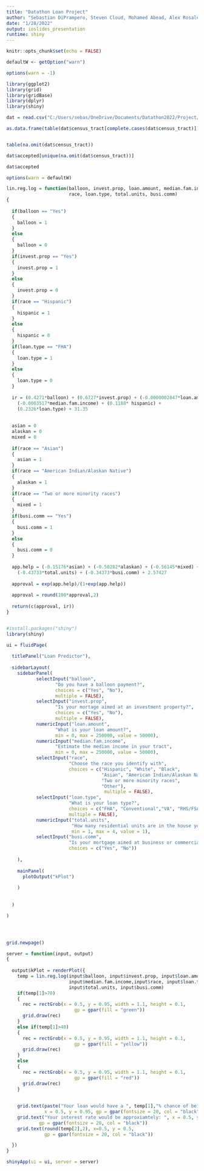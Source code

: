 ---
title: "Datathon Loan Project"
author: "Sebastian DiPrampero, Steven Cloud, Mohamed Abead, Alex Rosales"
date: "1/28/2022"
output: ioslides_presentation
runtime: shiny
---

```{r setup, include=FALSE}
knitr::opts_chunk$set(echo = FALSE)
```

```{r}

defaultW <- getOption("warn") 

options(warn = -1) 

library(ggplot2)
library(grid)
library(gridBase)
library(dplyr)
library(shiny)

dat = read.csv("C:/Users/sebas/OneDrive/Documents/Datathon2022/Project/track.csv")

as.data.frame(table(dat$census_tract[complete.cases(dat$census_tract)]))


table(na.omit(dat$census_tract))

dat$accepted[unique(na.omit(dat$census_tract))]

dat$accepted

options(warn = defaultW)

```


```{r}


lin.reg.log = function(balloon, invest.prop, loan.amount, median.fam.income, 
                       race, loan.type, total.units, busi.comm)
{
  
  if(balloon == "Yes")
  {
    balloon = 1
  }
  else
  {
    balloon = 0
  }
  if(invest.prop == "Yes")
  {
    invest.prop = 1
  }
  else
  {
    invest.prop = 0
  }
  if(race == "Hispanic")
  {
    hispanic = 1
  }
  else
  {
    hispanic = 0
  }
  if(loan.type == "FHA")
  {
    loan.type = 1
  }
  else
  {
    loan.type = 0
  }
  
  ir = (0.4271*balloon) + (0.6727*invest.prop) + (-0.0000002847*loan.amount) +
    (-0.0003517*median.fam.income) + (0.1188* hispanic) + 
    (0.2326*loan.type) + 31.35
  
  
  asian = 0
  alaskan = 0
  mixed = 0
  
  if(race == "Asian")
  {
    asian = 1
  }
  if(race == "American Indian/Alaskan Native")
  {
    alaskan = 1
  }
  if(race == "Two or more minority races")
  {
    mixed = 1
  }
  if(busi.comm == "Yes")
  {
    busi.comm = 1
  }
  else
  {
    busi.comm = 0
  }
  
  app.help = (-0.15176*asian) + (-0.50282*alaskan) + (-0.56145*mixed) +
    (-0.43733*total.units) + (-0.34373*busi.comm) + 2.57427
  
  approval = exp(app.help)/(1+exp(app.help))
  
  approval = round(100*approval,2)
  
  return(c(approval, ir))
}


#install.packages("shiny")
library(shiny)

ui = fluidPage(
  
  titlePanel("Loan Predictor"),
  
  sidebarLayout(
    sidebarPanel(
           selectInput("balloon", 
                  "Do you have a balloon payment?", 
                  choices = c("Yes", "No"),
                  multiple = FALSE),
           selectInput("invest.prop", 
                  "Is your mortage aimed at an investment property?", 
                  choices = c("Yes", "No"),
                  multiple = FALSE),
           numericInput("loan.amount", 
                  "What is your loan amount?", 
                  min = 0, max = 250000, value = 50000),
           numericInput("median.fam.income", 
                  "Estimate the median income in your tract",
                  min = 0, max = 250000, value = 50000),
           selectInput("race",
                       "Choose the race you identify with",
                       choices = c("Hispanic", "White", "Black",
                                   "Asian", "American Indian/Alaskan Native",
                                   "Two or more minority races",
                                   "Other"),
                                    multiple = FALSE),
           selectInput("loan.type",
                       "What is your loan type?",
                       choices = c("FHA", "Conventional","VA", "RHS/FSA"),
                       multiple = FALSE),
           numericInput("total.units",
                        "How many residential units are in the house you are applying for?",
                        min = 1, max = 4, value = 1),
           selectInput("busi.comm",
                       "Is your mortgage aimed at business or commercial use?",
                       choices = c("Yes", "No"))
           
    ),
    
    mainPanel(
      plotOutput("kPlot")
      
    )
    
      
  )

)




grid.newpage()

server = function(input, output)
{
 
  output$kPlot = renderPlot({
    temp = lin.reg.log(input$balloon, input$invest.prop, input$loan.amount, 
                       input$median.fam.income,input$race, input$loan.type, 
                       input$total.units, input$busi.comm)
    if(temp[1]>70)
    {
      rec = rectGrob(x = 0.5, y = 0.95, width = 1.1, height = 0.1,
                         gp = gpar(fill = "green"))
      grid.draw(rec)
    }
    else if(temp[1]>40)
    {
      rec = rectGrob(x = 0.5, y = 0.95, width = 1.1, height = 0.1,
                         gp = gpar(fill = "yellow"))
      grid.draw(rec)
    }
    else
    {
      rec = rectGrob(x = 0.5, y = 0.95, width = 1.1, height = 0.1,
                         gp = gpar(fill = "red"))
      grid.draw(rec)
    }
      
      
    grid.text(paste("Your loan would have a ", temp[1],"% chance of being approved"), 
              x = 0.5, y = 0.95, gp = gpar(fontsize = 20, col = "black"))
    grid.text("Your interest rate would be approxiamtely: ", x = 0.5, y = 0.65,
            gp = gpar(fontsize = 20, col = "black"))
    grid.text(round(temp[2],2), x=0.5, y = 0.5,
              gp = gpar(fontsize = 20, col = "black"))

  })
}

shinyApp(ui = ui, server = server)



```

